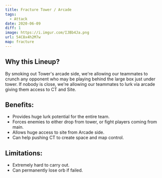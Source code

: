 ```yaml
---
title: Fracture Tower / Arcade
tags:
  - Attack
date: 2020-06-09
diff: 1
image: https://i.imgur.com/IJBb4Ja.png
url: 54C8x4h2M7w
map: fracture
---
```


## Why this Lineup?

By smoking out Tower's arcade side, we're allowing our teammates
to crunch any opponent who may be playing behind the large box
just under tower. If nobody is close, we're allowing our
teammates to lurk via arcade giving them access to CT and Site.

## Benefits:

- Provides huge lurk potential for the entire team.
- Forces enemies to either drop from tower, or fight players
  coming from main.
- Allows huge access to site from Arcade side.
- Can help pushing CT to create space and map control.

## Limitations:

- Extremely hard to carry out.
- Can permanently lose orb if failed.
